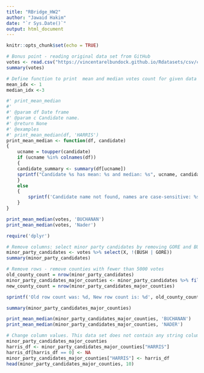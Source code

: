 ```yaml
---
title: "RBridge_HW2"
author: "Jawaid Hakim"
date: "`r Sys.Date()`"
output: html_document
---
```


```r
knitr::opts_chunk$set(echo = TRUE)
```

```r
# Bonus point - reading original data set from GitHub
votes <- read.csv("https://vincentarelbundock.github.io/Rdatasets/csv/carData/Florida.csv")
summary(votes)
```
```r
# Define function to print  mean and median votes count for given data frame and candidate
mean_idx <- 1
median_idx <-3

#' print_mean_median
#' 
#' @param df Date frame
#' @param c Candidate name.
#' @return None
#' @examples
#' print_mean_median(df, 'HARRIS')
print_mean_median <- function(df, candidate)
{
    ucname = toupper(candidate)
    if (ucname %in% colnames(df))
    {
    candidate_summary <- summary(df[ucname])
    sprintf("Candidate %s has mean: %s and median: %s", ucname, candidate_summary[mean_idx], candidate_summary[median_idx])
    }
    else 
    {
        sprintf('Candidate name not found, names are case-sensitive: %s', candidate)
    }
}

```

```r
print_mean_median(votes, 'BUCHANAN')
print_mean_median(votes, 'Nader')
```

```r
require('dplyr')
```

```r
# Remove columns: select minor party candidates by removing GORE and BUSH cols
minor_party_candidates <- votes %>% select(X, !(BUSH | GORE))
summary(minor_party_candidates)
```
```r
# Remove rows - remove counties with fewer than 5000 votes
old_county_count = nrow(minor_party_candidates)
minor_party_candidates_major_counties <- minor_party_candidates %>% filter(Total >= 5000)
new_county_count = nrow(minor_party_candidates_major_counties)

sprintf('Old row count was: %d, New row count is: %d', old_county_count, new_county_count)

summary(minor_party_candidates_major_counties)
```

```r
print_mean_median(minor_party_candidates_major_counties, 'BUCHANAN')
print_mean_median(minor_party_candidates_major_counties, 'NADER')
```

```r
# Change column values. This data set does not contain any string columns So, instead, change all 0 vote counts for HARRIS to NA
minor_party_candidates_major_counties
harris_df <- minor_party_candidates_major_counties["HARRIS"]
harris_df[harris_df == 0] <- NA
minor_party_candidates_major_counties["HARRIS"] <- harris_df
head(minor_party_candidates_major_counties, 10)
```


